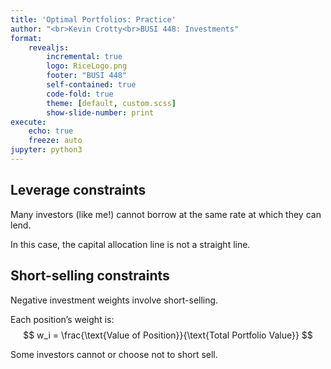 ```yaml
---
title: 'Optimal Portfolios: Practice'
author: "<br>Kevin Crotty<br>BUSI 448: Investments"
format: 
    revealjs:
        incremental: true
        logo: RiceLogo.png
        footer: "BUSI 448"
        self-contained: true
        code-fold: true
        theme: [default, custom.scss]
        show-slide-number: print
execute:
    echo: true
    freeze: auto
jupyter: python3
---
```



## Leverage constraints

Many investors (like me!) cannot borrow at the same rate at which they can lend. \

In this case, the capital allocation line is not a straight line.

## {background-iframe="http://bbcx-investments.com/portfolios/two-assets-tangency" background-interactive="True"}

## Short-selling constraints

Negative investment weights involve short-selling.  

Each position's weight is:
$$ w_i = \frac{\text{Value of Position}}{\text{Total Portfolio Value}} $$

Some investors cannot or choose not to short sell.

## {background-iframe="http://bbcx-investments.com/portfolios/short-sales" background-interactive="True"}
